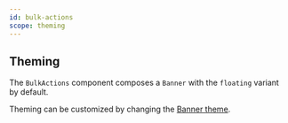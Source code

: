 ```yaml
---
id: bulk-actions
scope: theming
---
```


## Theming

The `BulkActions` component composes a `Banner` with the `floating` variant by default.

Theming can be customized by changing the [Banner theme](/docs/components/feedback/banner).
